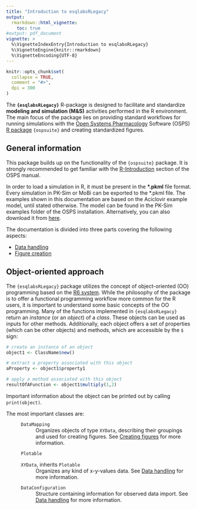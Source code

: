 ```yaml
---
title: "Introduction to esqlabsRLegacy"
output: 
  rmarkdown::html_vignette:
    toc: true
#output: pdf_document
vignette: >
  %\VignetteIndexEntry{Introduction to esqlabsRLegacy}
  %\VignetteEngine{knitr::rmarkdown}
  %\VignetteEncoding{UTF-8}
---
```


```r
knitr::opts_chunk$set(
  collapse = TRUE,
  comment = "#>",
  dpi = 300
)
```

The **`{esqlabsRLegacy}`** R-package is designed to facilitate and standardize **modeling and simulation (M&S)** activities performed in the R environment. The main focus of the package lies on providing standard workflows for running simulations with the [Open Systems Pharmacology](http://www.open-systems-pharmacology.org/) Software (OSPS) [R package](https://github.com/Open-Systems-Pharmacology/OSPSuite-R) `{ospsuite}` and creating standardized figures.

## General information

This package builds up on the functionality of the `{ospsuite}` package. It is strongly recommended to get familiar with the [R-Introduction](https://docs.open-systems-pharmacology.org/working-with-r/r-introduction) section of the OSPS manual.

In order to load a simulation in R, it must be present in the **\*.pkml** file format. Every simulation in PK-Sim or MoBi can be exported to the *.pkml file. The examples shown in this documentation are based on the Aciclovir example model, until stated otherwise. The model can be found in the PK-Sim examples folder of the OSPS installation. Alternatively, you can also download it from [here](https://github.com/Open-Systems-Pharmacology/OSPSuite-R/blob/develop/inst/extdata/Aciclovir.pkml).

The documentation is divided into three parts covering the following aspects:

* [Data handling](data-handling.html)
* [Figure creation](figure-creation.html)

## Object-oriented approach

The `{esqlabsRLegacy}` package utilizes the concept of object-oriented (OO) programming based on the [R6 system](https://adv-r.hadley.nz/r6.html). While the philosophy of the package is to offer a functional programming workflow more common for the R users, it is important to understand some basic concepts of the OO programming. Many of the functions implemented in `{esqlabsRLegacy}` return an *instance* (or an *object*) of a *class*. These objects can be used as inputs for other methods. Additionally, each object offers a set of properties (which can be other objects) and methods, which are accessible by the `$` sign:

```r
# create an instance of an object
object1 <- ClassName$new()

# extract a property associated with this object
aProperty <- object1$property1

# apply a method associated with this object
resultOfAFunction <- object1$multiply(1,2)
```

Important information about the object can be printed out by calling `print(object)`.

The most important classes are:

  : `DataMapping`
    : Organizes objects of type `XYData`, describing their groupings and used for creating figures. See [Creating figures](figure-creation.html) for more information.
  : `Plotable`
  : `XYData`, inherits `Plotable`
    : Organizes any kind of x-y-values data. See [Data handling](data-handling.html) for more information.

  : `DataConfiguration`
    : Structure containing information for observed data import. See [Data handling](data-handling.html) for more information.
